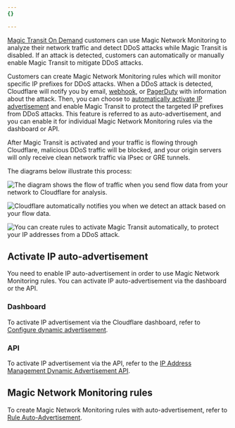 ```yaml
---
{}

---
```



[Magic Transit On Demand](/magic-transit/on-demand/) customers can use Magic Network Monitoring to analyze their network traffic and detect DDoS attacks while Magic Transit is disabled. If an attack is detected, customers can automatically or manually enable Magic Transit to mitigate DDoS attacks.

Customers can create Magic Network Monitoring rules which will monitor specific IP <GlossaryTooltip term="prefix">prefixes</GlossaryTooltip> for DDoS attacks. When a DDoS attack is detected, Cloudflare  will notify you by email, [webhook](/notifications/get-started/configure-webhooks/), or [PagerDuty](/notifications/get-started/configure-pagerduty/) with information about the attack. Then, you can choose to [automatically activate IP advertisement](#activate-ip-auto-advertisement) and enable Magic Transit to protect the targeted IP prefixes from DDoS attacks. This feature is referred to as auto-advertisement, and you can enable it for individual Magic Network Monitoring rules via the dashboard or API.

After Magic Transit is activated and your traffic is flowing through Cloudflare, malicious DDoS traffic will be blocked, and your origin servers will only receive clean network traffic via IPsec or GRE tunnels.

The diagrams below illustrate this process:

<div class="large-img centered">

![The diagram shows the flow of traffic when you send flow data from your network to Cloudflare for analysis.](~/assets/images/magic-network-monitoring/1-flowdata.png)

</div>

<div class="large-img centered">

![Cloudflare automatically notifies you when we detect an attack based on your flow data.](~/assets/images/magic-network-monitoring/2-flowdata.png)

</div>

<div class="large-img centered">

![You can create rules to activate Magic Transit automatically, to protect your IP addresses from a DDoS attack.](~/assets/images/magic-network-monitoring/3-flowdata.png)

</div>

## Activate IP auto-advertisement

You need to enable IP auto-advertisement in order to use Magic Network Monitoring rules. You can activate IP auto-advertisement via the dashboard or the API.

### Dashboard

To activate IP advertisement via the Cloudflare dashboard, refer to [Configure dynamic advertisement](/byoip/concepts/dynamic-advertisement/best-practices/#configure-dynamic-advertisement).

### API

To activate IP advertisement via the API, refer to the [IP Address Management Dynamic Advertisement API](/api/operations/ip-address-management-dynamic-advertisement-get-advertisement-status).

## Magic Network Monitoring rules

To create Magic Network Monitoring rules with auto-advertisement, refer to [Rule Auto-Advertisement](/magic-network-monitoring/rules/#rule-auto-advertisement).
